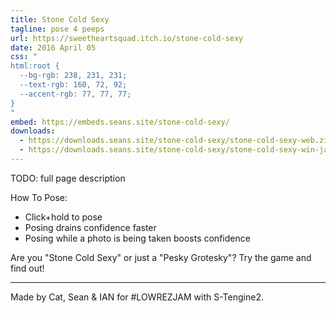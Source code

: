 ```yaml
---
title: Stone Cold Sexy
tagline: pose 4 peeps
url: https://sweetheartsquad.itch.io/stone-cold-sexy
date: 2016 April 05
css: "
html:root {
  --bg-rgb: 238, 231, 231;
  --text-rgb: 160, 72, 92;
  --accent-rgb: 77, 77, 77;
}
"
embed: https://embeds.seans.site/stone-cold-sexy/
downloads:
  - https://downloads.seans.site/stone-cold-sexy/stone-cold-sexy-web.zip
  - https://downloads.seans.site/stone-cold-sexy/stone-cold-sexy-win-jam.zip
---
```


TODO: full page description



How To Pose:

- Click+hold to pose
- Posing drains confidence faster
- Posing while a photo is being taken boosts confidence

Are you "Stone Cold Sexy" or just a "Pesky Grotesky"? Try the game and find out!

---

Made by Cat, Sean & IAN for #LOWREZJAM with S-Tengine2.
